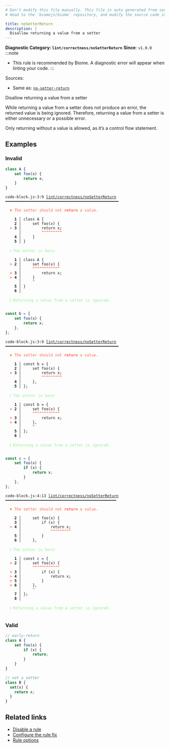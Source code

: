 ```yaml
---
# Don't modify this file manually. This file is auto generated from source, and you will lose your changes next time the website is built.
# Head to the `biomejs/biome` repository, and modify the source code in there.

title: noSetterReturn
description: |
  Disallow returning a value from a setter
---
```


**Diagnostic Category: `lint/correctness/noSetterReturn`**
<Tabs>
<TabItem label="JavaScript (and super languages)" icon="seti:javascript">
**Since**: `v1.0.0`
:::note
- This rule is recommended by Biome. A diagnostic error will appear when linting your code.
:::

Sources: 
- Same as: <a href="https://eslint.org/docs/latest/rules/no-setter-return" target="_blank"><code>no-setter-return</code></a>

Disallow returning a value from a setter

While returning a value from a setter does not produce an error, the returned value is being ignored. Therefore, returning a value from a setter is either unnecessary or a possible error.

Only returning without a value is allowed, as it’s a control flow statement.

## Examples

### Invalid

```js
class A {
    set foo(x) {
        return x;
    }
}
```

<pre class="language-text"><code class="language-text">code-block.js:3:9 <a href="https://biomejs.dev/linter/rules/no-setter-return">lint/correctness/noSetterReturn</a> ━━━━━━━━━━━━━━━━━━━━━━━━━━━━━━━━━━━━━━━━━━━━━━━━━━<br /><br />  <strong><span style="color: Tomato;">✖</span></strong> <span style="color: Tomato;">The setter should not </span><span style="color: Tomato;"><strong>return</strong></span><span style="color: Tomato;"> a value.</span><br />  <br />    <strong>1 │ </strong>class A &#123;<br />    <strong>2 │ </strong>    set foo(x) &#123;<br />  <strong><span style="color: Tomato;">&gt;</span></strong> <strong>3 │ </strong>        return x;<br />   <strong>   │ </strong>        <strong><span style="color: Tomato;">^</span></strong><strong><span style="color: Tomato;">^</span></strong><strong><span style="color: Tomato;">^</span></strong><strong><span style="color: Tomato;">^</span></strong><strong><span style="color: Tomato;">^</span></strong><strong><span style="color: Tomato;">^</span></strong><strong><span style="color: Tomato;">^</span></strong><strong><span style="color: Tomato;">^</span></strong><strong><span style="color: Tomato;">^</span></strong><br />    <strong>4 │ </strong>    &#125;<br />    <strong>5 │ </strong>&#125;<br />  <br />  <strong><span style="color: lightgreen;">ℹ</span></strong> <span style="color: lightgreen;">The setter is here:</span><br />  <br />    <strong>1 │ </strong>class A &#123;<br />  <strong><span style="color: Tomato;">&gt;</span></strong> <strong>2 │ </strong>    set foo(x) &#123;<br />   <strong>   │ </strong>    <strong><span style="color: Tomato;">^</span></strong><strong><span style="color: Tomato;">^</span></strong><strong><span style="color: Tomato;">^</span></strong><strong><span style="color: Tomato;">^</span></strong><strong><span style="color: Tomato;">^</span></strong><strong><span style="color: Tomato;">^</span></strong><strong><span style="color: Tomato;">^</span></strong><strong><span style="color: Tomato;">^</span></strong><strong><span style="color: Tomato;">^</span></strong><strong><span style="color: Tomato;">^</span></strong><strong><span style="color: Tomato;">^</span></strong><strong><span style="color: Tomato;">^</span></strong><br />  <strong><span style="color: Tomato;">&gt;</span></strong> <strong>3 │ </strong>        return x;<br />  <strong><span style="color: Tomato;">&gt;</span></strong> <strong>4 │ </strong>    &#125;<br />   <strong>   │ </strong>    <strong><span style="color: Tomato;">^</span></strong><br />    <strong>5 │ </strong>&#125;<br />    <strong>6 │ </strong><br />  <br />  <strong><span style="color: lightgreen;">ℹ</span></strong> <span style="color: lightgreen;">Returning a value from a setter is ignored.</span><br />  <br /></code></pre>

```js
const b = {
    set foo(x) {
        return x;
    },
};
```

<pre class="language-text"><code class="language-text">code-block.js:3:9 <a href="https://biomejs.dev/linter/rules/no-setter-return">lint/correctness/noSetterReturn</a> ━━━━━━━━━━━━━━━━━━━━━━━━━━━━━━━━━━━━━━━━━━━━━━━━━━<br /><br />  <strong><span style="color: Tomato;">✖</span></strong> <span style="color: Tomato;">The setter should not </span><span style="color: Tomato;"><strong>return</strong></span><span style="color: Tomato;"> a value.</span><br />  <br />    <strong>1 │ </strong>const b = &#123;<br />    <strong>2 │ </strong>    set foo(x) &#123;<br />  <strong><span style="color: Tomato;">&gt;</span></strong> <strong>3 │ </strong>        return x;<br />   <strong>   │ </strong>        <strong><span style="color: Tomato;">^</span></strong><strong><span style="color: Tomato;">^</span></strong><strong><span style="color: Tomato;">^</span></strong><strong><span style="color: Tomato;">^</span></strong><strong><span style="color: Tomato;">^</span></strong><strong><span style="color: Tomato;">^</span></strong><strong><span style="color: Tomato;">^</span></strong><strong><span style="color: Tomato;">^</span></strong><strong><span style="color: Tomato;">^</span></strong><br />    <strong>4 │ </strong>    &#125;,<br />    <strong>5 │ </strong>&#125;;<br />  <br />  <strong><span style="color: lightgreen;">ℹ</span></strong> <span style="color: lightgreen;">The setter is here:</span><br />  <br />    <strong>1 │ </strong>const b = &#123;<br />  <strong><span style="color: Tomato;">&gt;</span></strong> <strong>2 │ </strong>    set foo(x) &#123;<br />   <strong>   │ </strong>    <strong><span style="color: Tomato;">^</span></strong><strong><span style="color: Tomato;">^</span></strong><strong><span style="color: Tomato;">^</span></strong><strong><span style="color: Tomato;">^</span></strong><strong><span style="color: Tomato;">^</span></strong><strong><span style="color: Tomato;">^</span></strong><strong><span style="color: Tomato;">^</span></strong><strong><span style="color: Tomato;">^</span></strong><strong><span style="color: Tomato;">^</span></strong><strong><span style="color: Tomato;">^</span></strong><strong><span style="color: Tomato;">^</span></strong><strong><span style="color: Tomato;">^</span></strong><br />  <strong><span style="color: Tomato;">&gt;</span></strong> <strong>3 │ </strong>        return x;<br />  <strong><span style="color: Tomato;">&gt;</span></strong> <strong>4 │ </strong>    &#125;,<br />   <strong>   │ </strong>    <strong><span style="color: Tomato;">^</span></strong><br />    <strong>5 │ </strong>&#125;;<br />    <strong>6 │ </strong><br />  <br />  <strong><span style="color: lightgreen;">ℹ</span></strong> <span style="color: lightgreen;">Returning a value from a setter is ignored.</span><br />  <br /></code></pre>

```js
const c = {
    set foo(x) {
        if (x) {
            return x;
        }
    },
};
```

<pre class="language-text"><code class="language-text">code-block.js:4:13 <a href="https://biomejs.dev/linter/rules/no-setter-return">lint/correctness/noSetterReturn</a> ━━━━━━━━━━━━━━━━━━━━━━━━━━━━━━━━━━━━━━━━━━━━━━━━━<br /><br />  <strong><span style="color: Tomato;">✖</span></strong> <span style="color: Tomato;">The setter should not </span><span style="color: Tomato;"><strong>return</strong></span><span style="color: Tomato;"> a value.</span><br />  <br />    <strong>2 │ </strong>    set foo(x) &#123;<br />    <strong>3 │ </strong>        if (x) &#123;<br />  <strong><span style="color: Tomato;">&gt;</span></strong> <strong>4 │ </strong>            return x;<br />   <strong>   │ </strong>            <strong><span style="color: Tomato;">^</span></strong><strong><span style="color: Tomato;">^</span></strong><strong><span style="color: Tomato;">^</span></strong><strong><span style="color: Tomato;">^</span></strong><strong><span style="color: Tomato;">^</span></strong><strong><span style="color: Tomato;">^</span></strong><strong><span style="color: Tomato;">^</span></strong><strong><span style="color: Tomato;">^</span></strong><strong><span style="color: Tomato;">^</span></strong><br />    <strong>5 │ </strong>        &#125;<br />    <strong>6 │ </strong>    &#125;,<br />  <br />  <strong><span style="color: lightgreen;">ℹ</span></strong> <span style="color: lightgreen;">The setter is here:</span><br />  <br />    <strong>1 │ </strong>const c = &#123;<br />  <strong><span style="color: Tomato;">&gt;</span></strong> <strong>2 │ </strong>    set foo(x) &#123;<br />   <strong>   │ </strong>    <strong><span style="color: Tomato;">^</span></strong><strong><span style="color: Tomato;">^</span></strong><strong><span style="color: Tomato;">^</span></strong><strong><span style="color: Tomato;">^</span></strong><strong><span style="color: Tomato;">^</span></strong><strong><span style="color: Tomato;">^</span></strong><strong><span style="color: Tomato;">^</span></strong><strong><span style="color: Tomato;">^</span></strong><strong><span style="color: Tomato;">^</span></strong><strong><span style="color: Tomato;">^</span></strong><strong><span style="color: Tomato;">^</span></strong><strong><span style="color: Tomato;">^</span></strong><br />  <strong><span style="color: Tomato;">&gt;</span></strong> <strong>3 │ </strong>        if (x) &#123;<br />  <strong><span style="color: Tomato;">&gt;</span></strong> <strong>4 │ </strong>            return x;<br />  <strong><span style="color: Tomato;">&gt;</span></strong> <strong>5 │ </strong>        &#125;<br />  <strong><span style="color: Tomato;">&gt;</span></strong> <strong>6 │ </strong>    &#125;,<br />   <strong>   │ </strong>    <strong><span style="color: Tomato;">^</span></strong><br />    <strong>7 │ </strong>&#125;;<br />    <strong>8 │ </strong><br />  <br />  <strong><span style="color: lightgreen;">ℹ</span></strong> <span style="color: lightgreen;">Returning a value from a setter is ignored.</span><br />  <br /></code></pre>

### Valid

```js
// early-return
class A {
    set foo(x) {
        if (x) {
            return;
        }
    }
}
```

```js
// not a setter
class B {
  set(x) {
    return x;
  }
}
```

## Related links

- [Disable a rule](/linter/#disable-a-lint-rule)
- [Configure the rule fix](/linter#configure-the-rule-fix)
- [Rule options](/linter/#rule-options)

</TabItem>
</Tabs>

